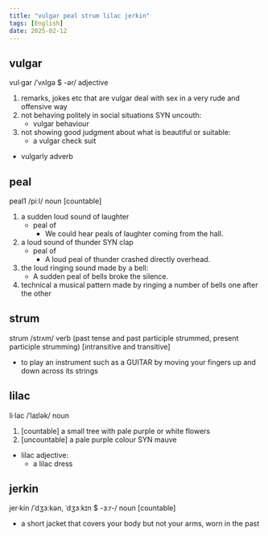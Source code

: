 ```yaml
---
title: "vulgar peal strum lilac jerkin"
tags: [English]
date: 2025-02-12
---
```


## vulgar

vul·gar /ˈvʌlɡə $ -ər/ adjective

1. remarks, jokes etc that are vulgar deal with sex in a very rude and offensive way
2. not behaving politely in social situations SYN uncouth:
   - vulgar behaviour
3. not showing good judgment about what is beautiful or suitable:
   - a vulgar check suit

- vulgarly adverb

## peal

peal1 /piːl/ noun [countable]

1. a sudden loud sound of laughter
   - peal of
     - We could hear peals of laughter coming from the hall.
2. a loud sound of thunder SYN clap
   - peal of
     - A loud peal of thunder crashed directly overhead.
3. the loud ringing sound made by a bell:
   - A sudden peal of bells broke the silence.
4. technical a musical pattern made by ringing a number of bells one after the other

## strum

strum /strʌm/ verb (past tense and past participle strummed, present participle strumming) [intransitive and transitive]

- to play an instrument such as a GUITAR by moving your fingers up and down across its strings

## lilac

li·lac /ˈlaɪlək/ noun

1. [countable] a small tree with pale purple or white flowers
2. [uncountable] a pale purple colour SYN mauve

- lilac adjective:
  - a lilac dress

## jerkin

jer·kin /ˈdʒɜːkən, ˈdʒɜːkɪn $ -ɜːr-/ noun [countable]

- a short jacket that covers your body but not your arms, worn in the past
